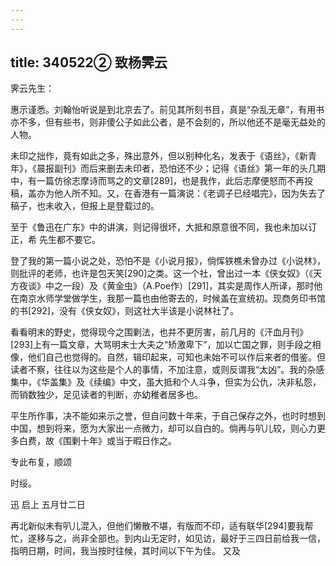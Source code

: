 ```yaml
---
---
---
```

title: 340522② 致杨霁云
---




霁云先生：

惠示谨悉。刘翰怡听说是到北京去了。前见其所刻书目，真是“杂乱无章”，有用书亦不多，但有些书，则非傻公子如此公者，是不会刻的，所以他还不是毫无益处的人物。

未印之拙作，竟有如此之多，殊出意外，但以别种化名，发表于《语丝》，《新青年》，《晨报副刊》而后来删去未印者，恐怕还不少；记得《语丝》第一年的头几期中，有一篇仿徐志摩诗而骂之的文章[289]，也是我作，此后志摩便怒而不再投稿，盖亦为他人所不知。又，在香港有一篇演说：《老调子已经唱完》，因为失去了稿子，也未收入，但报上是登载过的。

至于《鲁迅在广东》中的讲演，则记得很坏，大抵和原意很不同，我也未加以订正，希 先生都不要它。

登了我的第一篇小说之处，恐怕不是《小说月报》，倘恽铁樵未曾办过《小说林》，则批评的老师，也许是包天笑[290]之类。这一个社，曾出过一本《侠女奴》（《天方夜谈》中之一段）及《黄金虫》（A.Poe作）[291]，其实是周作人所译，那时他在南京水师学堂做学生，我那一篇也由他寄去的，时候盖在宣统初。现商务印书馆的书[292]，没有《侠女奴》，则这社大半该是小说林社了。

看看明末的野史，觉得现今之围剿法，也并不更厉害，前几月的《汗血月刊》[293]上有一篇文章，大骂明末士大夫之“矫激卑下”，加以亡国之罪，则手段之相像，他们自己也觉得的。自然，辑印起来，可知也未始不可以作后来者的借鉴。但读者不察，往往以为这些是个人的事情，不加注意，或则反谓我“太凶”。我的杂感集中，《华盖集》及《续编》中文，虽大抵和个人斗争，但实为公仇，决非私怨，而销数独少，足见读者的判断，亦幼稚者居多也。

平生所作事，决不能如来示之誉，但自问数十年来，于自己保存之外，也时时想到中国，想到将来，愿为大家出一点微力，却可以自白的。倘再与叭儿较，则心力更多白费，故《围剿十年》或当于暇日作之。

专此布复，顺颂

时绥。

迅 启上 五月廿二日

再北新似未有叭儿混入，但他们懒散不堪，有版而不印，适有联华[294]要我帮忙，遂移与之，尚非全部也。到内山无定时，如见访，最好于三四日前给我一信，指明日期，时间，我当按时往候，其时间以下午为佳。 又及